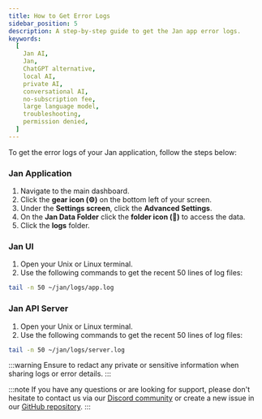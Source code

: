 ```yaml
---
title: How to Get Error Logs
sidebar_position: 5
description: A step-by-step guide to get the Jan app error logs.
keywords:
  [
    Jan AI,
    Jan,
    ChatGPT alternative,
    local AI,
    private AI,
    conversational AI,
    no-subscription fee,
    large language model,
    troubleshooting,
    permission denied,
  ]
---
```


<head>
    <title>How to Get Error Logs</title>
    <meta name="description" content="A step-by-step guide to get the Jan app error logs. Learn how to access error logs for Jan application, UI, and API server, along with precautions to redact sensitive information when sharing logs."/>
    <meta name="keywords" content="Jan AI, Jan, ChatGPT alternative, local AI, private AI, conversational AI, no-subscription fee, large language model, troubleshooting, permission denied"/>
    <meta property="og:title" content="How to Get Error Logs"/>
    <meta property="og:description" content="A step-by-step guide to get the Jan app error logs. Learn how to access error logs for Jan application, UI, and API server, along with precautions to redact sensitive information when sharing logs."/>
    <meta property="og:image" content="https://jan.ai/img/how-to-get-error-logs.png"/>
    <meta property="og:url" content="https://jan.ai/how-to-get-error-logs"/>
    <meta name="twitter:card" content="summary_large_image"/>
    <meta name="twitter:title" content="How to Get Error Logs"/>
    <meta name="twitter:description" content="A step-by-step guide to get the Jan app error logs. Learn how to access error logs for Jan application, UI, and API server, along with precautions to redact sensitive information when sharing logs."/>
    <meta name="twitter:image" content="https://jan.ai/img/how-to-get-error-logs.png"/>
</head>

To get the error logs of your Jan application, follow the steps below:
### Jan Application
1. Navigate to the main dashboard.
2. Click the **gear icon (⚙️)** on the bottom left of your screen.
3. Under the **Settings screen**, click the **Advanced Settings**.
4. On the **Jan Data Folder** click the **folder icon (📂)** to access the data.
5. Click the **logs** folder.

### Jan UI
1. Open your Unix or Linux terminal.
2. Use the following commands to get the recent 50 lines of log files:
```bash
tail -n 50 ~/jan/logs/app.log

```

### Jan API Server
1. Open your Unix or Linux terminal.
2. Use the following commands to get the recent 50 lines of log files:
```bash
tail -n 50 ~/jan/logs/server.log

```
:::warning
Ensure to redact any private or sensitive information when sharing logs or error details.
:::

:::note
If you have any questions or are looking for support, please don't hesitate to contact us via our [Discord community](https://discord.gg/Dt7MxDyNNZ) or create a new issue in our [GitHub repository](https://github.com/janhq/jan/issues/new/choose).
:::